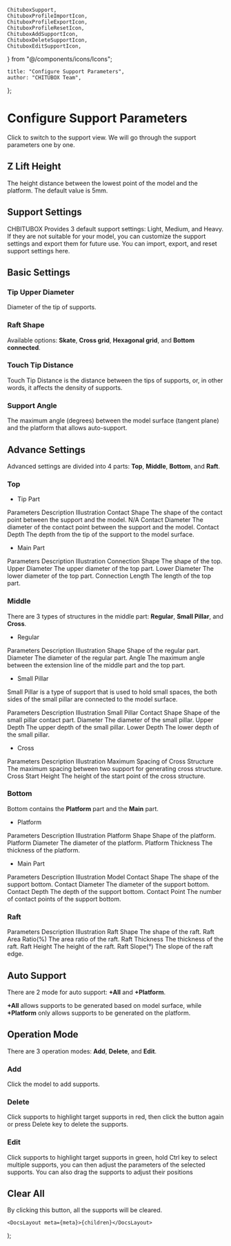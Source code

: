 	ChituboxSupport,
	ChituboxProfileImportIcon,
	ChituboxProfileExportIcon,
	ChituboxProfileResetIcon,
	ChituboxAddSupportIcon,
	ChituboxDeleteSupportIcon,
	ChituboxEditSupportIcon,
} from "@/components/icons/Icons";

	title: "Configure Support Parameters",
	author: "CHITUBOX Team",
};

# Configure Support Parameters

Click <ChituboxSupport /> to switch to the support view. We will go through the support parameters one by one.

## Z Lift Height

The height distance between the lowest point of the model and the platform. The default value is 5mm.

## Support Settings

<ImageContainer>
	<AntdImage
		src={
			"/images/docs/en-US/chitubox-basic/2.x.x/010-configure-support-parameters-support-settings.png"
		}
	/>
</ImageContainer>

CHBITUBOX Provides 3 default support settings: Light, Medium, and Heavy. If they are not suitable for your model, you can customize the support settings and export them for future use. You can <ChituboxProfileImportIcon /> import, <ChituboxProfileExportIcon /> export, and <ChituboxProfileResetIcon /> reset support settings here.

## Basic Settings

### Tip Upper Diameter

Diameter of the tip of supports.

<ImageContainer>
	<ImageComparison
		img1Src={
			"/images/docs/en-US/chitubox-basic/2.x.x/010-configure-support-parameters-tip-upper-diameter-0.3.png"
		}
		text1={"0.3mm"}
		img2Src={
			"/images/docs/en-US/chitubox-basic/2.x.x/010-configure-support-parameters-tip-upper-diameter-0.6.png"
		}
		text2={"0.6mm"}
	/>
</ImageContainer>

### Raft Shape

Available options: **Skate**, **Cross grid**, **Hexagonal grid**, and **Bottom connected**.

<ImageContainer>
	<ImageComparison
		img1Src={
			"/images/docs/en-US/chitubox-basic/2.x.x/010-configure-support-parameters-raft-shape-skate.png"
		}
		text1={"Skate"}
		img2Src={
			"/images/docs/en-US/chitubox-basic/2.x.x/010-configure-support-parameters-raft-shape-cross-grid.png"
		}
		text2={"Cross grid"}
	/>
</ImageContainer>

<ImageContainer>
	<ImageComparison
		img1Src={
			"/images/docs/en-US/chitubox-basic/2.x.x/010-configure-support-parameters-raft-shape-hexagonal-grid.png"
		}
		text1={"Hexagonal grid"}
		img2Src={
			"/images/docs/en-US/chitubox-basic/2.x.x/010-configure-support-parameters-raft-shape-bottom-connected.png"
		}
		text2={"Bottom connected"}
	/>
</ImageContainer>

### Touch Tip Distance

Touch Tip Distance is the distance between the tips of supports, or, in other words, it affects the density of supports.

<ImageContainer>
	<ImageComparison
		img1Src={
			"/images/docs/en-US/chitubox-basic/2.x.x/010-configure-support-parameters-touch-tip-distance-4.png"
		}
		text1={"0.5mm"}
		img2Src={
			"/images/docs/en-US/chitubox-basic/2.x.x/010-configure-support-parameters-touch-tip-distance-2.png"
		}
		text2={"1.0mm"}
	/>
</ImageContainer>

### Support Angle

The maximum angle (degrees) between the model surface (tangent plane) and the platform that allows auto-support.

<ImageContainer>
	<ImageComparison
		img1Src={
			"/images/docs/en-US/chitubox-basic/2.x.x/010-configure-support-parameters-support-angle-40.png"
		}
		text1={"30°"}
		img2Src={
			"/images/docs/en-US/chitubox-basic/2.x.x/010-configure-support-parameters-support-angle-60.png"
		}
		text2={"60°"}
	/>
</ImageContainer>

## Advance Settings

Advanced settings are divided into 4 parts: **Top**, **Middle**, **Bottom**, and **Raft**.

### Top

-   Tip Part

<ResponsiveTable>
	<thead>
		<tr>
			<th>Parameters</th>
			<th>Description</th>
			<th className="w-[350px]">Illustration</th>
		</tr>
	</thead>
	<tbody>
		<tr>
			<td>Contact Shape</td>
			<td>
				The shape of the contact point between the support and the
				model.
			</td>
			<td>N/A</td>
		</tr>
		<tr>
			<td>Contact Diameter</td>
			<td>
				The diameter of the contact point between the support and the
				model.
			</td>
			<td>
				<ImageContainer className={"max-w-sm"}>
					<AntdImage
						src={
							"/images/docs/en-US/chitubox-basic/2.x.x/010-configure-support-parameters-contact-shape-diameter.gif"
						}
					/>
				</ImageContainer>
			</td>
		</tr>
		<tr>
			<td>Contact Depth</td>
			<td>The depth from the tip of the support to the model surface.</td>
			<td>
				<ImageContainer className={"max-w-sm"}>
					<AntdImage
						src={
							"/images/docs/en-US/chitubox-basic/2.x.x/010-configure-support-parameters-contact-depth.gif"
						}
					/>
				</ImageContainer>
			</td>
		</tr>
	</tbody>
</ResponsiveTable>

-   Main Part

<ResponsiveTable>
	<thead>
		<tr>
			<th>Parameters</th>
			<th>Description</th>
			<th className="w-[350px]">Illustration</th>
		</tr>
	</thead>
	<tbody>
		<tr>
			<td>Connection Shape</td>
			<td>The shape of the top.</td>
			<td>
				<ImageContainer className={"max-w-sm"}>
					<AntdImage
						src={
							"/images/docs/en-US/chitubox-basic/2.x.x/010-configure-support-parameters-top-connection-shape.gif"
						}
					/>
				</ImageContainer>
			</td>
		</tr>
		<tr>
			<td>Upper Diameter</td>
			<td>The upper diameter of the top part.</td>
			<td>
				<ImageContainer className={"max-w-sm"}>
					<AntdImage
						src={
							"/images/docs/en-US/chitubox-basic/2.x.x/010-configure-support-parameters-top-upper-diameter.gif"
						}
					/>
				</ImageContainer>
			</td>
		</tr>
		<tr>
			<td>Lower Diameter</td>
			<td>The lower diameter of the top part.</td>
			<td>
				<ImageContainer className={"max-w-sm"}>
					<AntdImage
						src={
							"/images/docs/en-US/chitubox-basic/2.x.x/010-configure-support-parameters-top-lower-diameter.gif"
						}
					/>
				</ImageContainer>
			</td>
		</tr>
		<tr>
			<td>Connection Length</td>
			<td>The length of the top part.</td>
			<td>
				<ImageContainer className={"max-w-sm"}>
					<AntdImage
						src={
							"/images/docs/en-US/chitubox-basic/2.x.x/010-configure-support-parameters-top-connection-length.gif"
						}
					/>
				</ImageContainer>
			</td>
		</tr>
	</tbody>
</ResponsiveTable>

### Middle

There are 3 types of structures in the middle part: **Regular**, **Small Pillar**, and **Cross**.

-   Regular

<ResponsiveTable>
	<thead>
		<tr>
			<th>Parameters</th>
			<th>Description</th>
			<th className="w-[350px]">Illustration</th>
		</tr>
	</thead>
	<tbody>
		<tr>
			<td>Shape</td>
			<td>Shape of the regular part.</td>
			<td>
				<ImageContainer className={"max-w-sm"}>
					<AntdImage
						src={
							"/images/docs/en-US/chitubox-basic/2.x.x/010-configure-support-parameters-mid-shape.gif"
						}
					/>
				</ImageContainer>
			</td>
		</tr>
		<tr>
			<td>Diameter</td>
			<td>The diameter of the regular part.</td>
			<td>
				<ImageContainer className={"max-w-sm"}>
					<AntdImage
						src={
							"/images/docs/en-US/chitubox-basic/2.x.x/010-configure-support-parameters-mid-diameter.gif"
						}
					/>
				</ImageContainer>
			</td>
		</tr>
		<tr>
			<td>Angle</td>
			<td>
				The maximum angle between the extension line of the middle part
				and the top part.
			</td>
			<td>
				<ImageContainer className={"max-w-sm"}>
					<AntdImage
						src={
							"/images/docs/en-US/chitubox-basic/2.x.x/010-configure-support-parameters-mid-angle.gif"
						}
					/>
				</ImageContainer>
			</td>
		</tr>
	</tbody>
</ResponsiveTable>

-   Small Pillar

Small Pillar is a type of support that is used to hold small spaces, the both sides of the small pillar are connected to the model surface.

<ResponsiveTable>
	<thead>
		<tr>
			<th>Parameters</th>
			<th>Description</th>
			<th className="w-[350px]">Illustration</th>
		</tr>
	</thead>
	<tbody>
		<tr>
			<td>Small Pillar Contact Shape</td>
			<td>Shape of the small pillar contact part.</td>
			<td>
				<ImageContainer className={"max-w-sm"}>
					<AntdImage
						src={
							"/images/docs/en-US/chitubox-basic/2.x.x/010-configure-support-parameters-pillar-shape.gif"
						}
					/>
				</ImageContainer>
			</td>
		</tr>
		<tr>
			<td>Diameter</td>
			<td>The diameter of the small pillar.</td>
			<td>
				<ImageContainer className={"max-w-sm"}>
					<AntdImage
						src={
							"/images/docs/en-US/chitubox-basic/2.x.x/010-configure-support-parameters-pillar-diameter.gif"
						}
					/>
				</ImageContainer>
			</td>
		</tr>
		<tr>
			<td>Upper Depth</td>
			<td>The upper depth of the small pillar.</td>
			<td>
				<ImageContainer className={"max-w-sm"}>
					<AntdImage
						src={
							"/images/docs/en-US/chitubox-basic/2.x.x/010-configure-support-parameters-pillar-upper-depth.gif"
						}
					/>
				</ImageContainer>
			</td>
		</tr>
		<tr>
			<td>Lower Depth</td>
			<td>The lower depth of the small pillar.</td>
			<td>
				<ImageContainer className={"max-w-sm"}>
					<AntdImage
						src={
							"/images/docs/en-US/chitubox-basic/2.x.x/010-configure-support-parameters-pillar-lower-depth.gif"
						}
					/>
				</ImageContainer>
			</td>
		</tr>
	</tbody>
</ResponsiveTable>

-   Cross

<ResponsiveTable>
	<thead>
		<tr>
			<th>Parameters</th>
			<th>Description</th>
			<th className="w-[350px]">Illustration</th>
		</tr>
	</thead>
	<tbody>
		<tr>
			<td>Maximum Spacing of Cross Structure</td>
			<td>
				The maximum spacing between two support for generating cross
				structure.
			</td>
			<td>
				<ImageContainer className={"max-w-sm"}>
					<AntdImage
						src={
							"/images/docs/en-US/chitubox-basic/2.x.x/010-configure-support-parameters-cross-max-spacing.gif"
						}
					/>
				</ImageContainer>
			</td>
		</tr>
		<tr>
			<td>Cross Start Height</td>
			<td>The height of the start point of the cross structure.</td>
			<td>
				<ImageContainer className={"max-w-sm"}>
					<AntdImage
						src={
							"/images/docs/en-US/chitubox-basic/2.x.x/010-configure-support-parameters-cross-start-height.gif"
						}
					/>
				</ImageContainer>
			</td>
		</tr>
	</tbody>
</ResponsiveTable>

### Bottom

Bottom contains the **Platform** part and the **Main** part.

-   Platform

<ResponsiveTable>
	<thead>
		<tr>
			<th>Parameters</th>
			<th>Description</th>
			<th className="w-[350px]">Illustration</th>
		</tr>
	</thead>
	<tbody>
		<tr>
			<td>Platform Shape</td>
			<td>Shape of the platform.</td>
			<td>
				<ImageContainer className={"max-w-sm"}>
					<AntdImage
						src={
							"/images/docs/en-US/chitubox-basic/2.x.x/010-configure-support-parameters-platform-shape.gif"
						}
					/>
				</ImageContainer>
			</td>
		</tr>
		<tr>
			<td>Platform Diameter</td>
			<td>The diameter of the platform.</td>
			<td>
				<ImageContainer className={"max-w-sm"}>
					<AntdImage
						src={
							"/images/docs/en-US/chitubox-basic/2.x.x/010-configure-support-parameters-platform-diameter.gif"
						}
					/>
				</ImageContainer>
			</td>
		</tr>
		<tr>
			<td>Platform Thickness</td>
			<td>The thickness of the platform.</td>
			<td>
				<ImageContainer className={"max-w-sm"}>
					<AntdImage
						src={
							"/images/docs/en-US/chitubox-basic/2.x.x/010-configure-support-parameters-platform-thickness.gif"
						}
					/>
				</ImageContainer>
			</td>
		</tr>
	</tbody>
</ResponsiveTable>

-   Main Part

<ResponsiveTable>
	<thead>
		<tr>
			<th>Parameters</th>
			<th>Description</th>
			<th className="w-[350px]">Illustration</th>
		</tr>
	</thead>
	<tbody>
		<tr>
			<td>Model Contact Shape</td>
			<td>The shape of the support bottom.</td>
			<td>
				<ImageContainer className={"max-w-sm"}>
					<AntdImage
						src={
							"/images/docs/en-US/chitubox-basic/2.x.x/010-configure-support-parameters-bottom-shape.gif"
						}
					/>
				</ImageContainer>
			</td>
		</tr>
		<tr>
			<td>Contact Diameter</td>
			<td>The diameter of the support bottom.</td>
			<td>
				<ImageContainer className={"max-w-sm"}>
					<AntdImage
						src={
							"/images/docs/en-US/chitubox-basic/2.x.x/010-configure-support-parameters-bottom-diameter.gif"
						}
					/>
				</ImageContainer>
			</td>
		</tr>
		<tr>
			<td>Contact Depth</td>
			<td>The depth of the support bottom.</td>
			<td>
				<ImageContainer className={"max-w-sm"}>
					<AntdImage
						src={
							"/images/docs/en-US/chitubox-basic/2.x.x/010-configure-support-parameters-bottom-depth.gif"
						}
					/>
				</ImageContainer>
			</td>
		</tr>
		<tr>
			<td>Contact Point</td>
			<td>The number of contact points of the support bottom.</td>
			<td>
				<ImageContainer className={"max-w-sm"}>
					<AntdImage
						src={
							"/images/docs/en-US/chitubox-basic/2.x.x/010-configure-support-parameters-bottom-point.gif"
						}
					/>
				</ImageContainer>
			</td>
		</tr>
	</tbody>
</ResponsiveTable>

### Raft

<ResponsiveTable>
	<thead>
		<tr>
			<th>Parameters</th>
			<th>Description</th>
			<th className="w-[350px]">Illustration</th>
		</tr>
	</thead>
	<tbody>
		<tr>
			<td>Raft Shape</td>
			<td>The shape of the raft.</td>
			<td>
				<ImageContainer className={"max-w-sm"}>
					<AntdImage
						src={
							"/images/docs/en-US/chitubox-basic/2.x.x/010-configure-support-parameters-raft-shape.gif"
						}
					/>
				</ImageContainer>
			</td>
		</tr>
		<tr>
			<td>Raft Area Ratio(%)</td>
			<td>The area ratio of the raft.</td>
			<td>
				<ImageContainer className={"max-w-sm"}>
					<AntdImage
						src={
							"/images/docs/en-US/chitubox-basic/2.x.x/010-configure-support-parameters-raft-area-ratio.gif"
						}
					/>
				</ImageContainer>
			</td>
		</tr>
		<tr>
			<td>Raft Thickness</td>
			<td>The thickness of the raft.</td>
			<td>
				<ImageContainer className={"max-w-sm"}>
					<AntdImage
						src={
							"/images/docs/en-US/chitubox-basic/2.x.x/010-configure-support-parameters-raft-thickness.gif"
						}
					/>
				</ImageContainer>
			</td>
		</tr>
		<tr>
			<td>Raft Height</td>
			<td>The height of the raft.</td>
			<td>
				<ImageContainer className={"max-w-sm"}>
					<AntdImage
						src={
							"/images/docs/en-US/chitubox-basic/2.x.x/010-configure-support-parameters-raft-height.gif"
						}
					/>
				</ImageContainer>
			</td>
		</tr>
		<tr>
			<td>Raft Slope(°)</td>
			<td>The slope of the raft edge.</td>
			<td>
				<ImageContainer className={"max-w-sm"}>
					<AntdImage
						src={
							"/images/docs/en-US/chitubox-basic/2.x.x/010-configure-support-parameters-raft-slope.gif"
						}
					/>
				</ImageContainer>
			</td>
		</tr>
	</tbody>
</ResponsiveTable>

## Auto Support

There are 2 mode for auto support: **+All** and **+Platform**.

**+All** allows supports to be generated based on model surface, while **+Platform** only allows supports to be generated on the platform.

## Operation Mode

There are 3 operation modes: **Add**, **Delete**, and **Edit**.

### Add

<ChituboxAddSupportIcon /> Click the model to add supports.

### Delete

<ChituboxDeleteSupportIcon /> Click supports to highlight target supports in
red, then click the button again or press Delete key to delete the supports.

### Edit

<ChituboxEditSupportIcon /> Click supports to highlight target supports in
green, hold Ctrl key to select multiple supports, you can then adjust the
parameters of the selected supports. You can also drag the supports to adjust
their positions

## Clear All

By clicking this button, all the supports will be cleared.

	<DocsLayout meta={meta}>{children}</DocsLayout>
);
